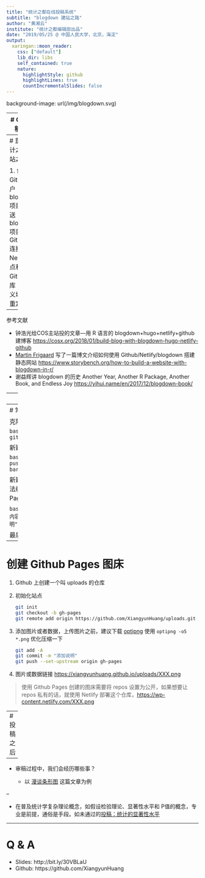 ```yaml
---
title: "统计之都在线投稿系统"
subtitle: "blogdown 建站之路"
author: "黄湘云"
institute: "统计之都编辑部出品"
date: "2019/05/25 @ 中国人民大学，北京，海淀"
output:
  xaringan::moon_reader:
    css: ["default"]
    lib_dir: libs
    self_contained: true
    nature:
      highlightStyle: github
      highlightLines: true
      countIncrementalSlides: false
---
```


background-image: url(/img/blogdown.svg)

---
# COS 投稿指南

1. 软件准备<sup>1</sup>
  
  - 可选推荐：[R](https://www.r-project.org/)
  - 可选推荐：[RStudio](https://www.rstudio.com/)
  - 可选推荐：[blogdown](https://github.com/rstudio/blogdown)
  - 可选推荐：[Typora](https://www.typora.io/)
  - 可选推荐：[Git](https://git-scm.com/)

1. 投稿要求

  - Markdown 格式、排版，具体看[统计之都投稿指南](https://cosx.org/contribute/)

1. 文章编辑

  - Typora 本地编辑文章和 Git 推送到 PR
  - Github 在线编辑文章和提交 commit



.footnote[[1] 本地预览推荐安装 RStudio IDE、R 软件 和 blogdown 包，若有安装问题，请在论坛发帖 <https://d.cosx.org/>]


---
# 重走统计之都建站之路


1. 创建 Github 账户
1. 创建 blogdown 项目
1. 推送 blogdown 项目到 Github
1. 连接 Netlify 站点和 Github 仓库
1. 自定义域名和重定向


--
参考文献

- 钟浩光给COS主站投的文章---用 R 语言的 blogdown+hugo+netlify+github 建博客 <https://cosx.org/2018/01/build-blog-with-blogdown-hugo-netlify-github>
- [Martin Frigaard](https://www.martinfrigaard.io) 写了一篇博文介绍如何使用 Github/Netlify/blogdown 搭建静态网站 <https://www.storybench.org/how-to-build-a-website-with-blogdown-in-r/>
- 谢益辉讲 blogdown 的历史 Another Year, Another R Package, Another Book, and Endless Joy <https://yihui.name/en/2017/12/blogdown-book/>


---
# Hugo + Github + Netlify

![hugo-github-netlify](https://wp-contents.netlify.com/logos/hugo-github-netlify.svg)

- 两个免费服务 [Github](https://github.com/cosname/cosx.org) + [Netlify](https://www.netlify.com/)

  - Github 托管源代码，大量的 Markdown 文本
  - Netlify 提供 CI 服务，自动部署网站

- 一个静态站点生成器 [Hugo](https://github.com/gohugoio/hugo)

  - [Blackfriday](https://github.com/russross/blackfriday) 是 Hugo 内建的 Markdown 渲染引擎

---
# 常用 Git 操作

克隆主站及子模块

```bash
git clone --recursive git@github.com:XiangyunHuang/cosx.org.git
```

新建一个分支

```bash
git checkout -b discuss-barplot
git push --set-upstream origin discuss-barplot
```

新建 markdown 文件，按照 Markdown 的语法编辑文章内容，图片存至 Github，如 Github Pages/Netlify/Github issues 等

```bash
git status # 一定要看一眼是不是要添加的内容
git add -A
git commit -m "修改内容说明"
git push
```

最后手动提交一下 PR

---
# 创建 Github Pages 图床

1. Github 上创建一个叫 uploads 的仓库

1. 初始化站点

    ```bash
    git init 
    git checkout -b gh-pages
    git remote add origin https://github.com/XiangyunHuang/uploads.git
    ``` 

1. 添加图片或者数据，上传图片之前，建议下载 [optipng](http://optipng.sourceforge.net/) 使用 `optipng -o5 *.png` 优化压缩一下

    ```bash
    git add -A
    git commit -m "添加说明"
    git push --set-upstream origin gh-pages
    ```

1. 图片或数据链接 <https://xiangyunhuang.github.io/uploads/XXX.png>

> 使用 Github Pages 创建的图床需要将 repos 设置为公开，如果想要让 repos 私有的话，就使用 Netlify 部署这个仓库，<https://wp-content.netlify.com/XXX.png>


---
# 投稿之后

--

- 审稿过程中，我们会经历哪些事？

  - 以 [漫谈条形图](https://github.com/cosname/cosx.org/pull/713) 这篇文章为例

--

- 在普及统计学复杂理论概念，如假设检验理论、显著性水平和 P值的概念，专业是前提，通俗是手段。如未通过的[投稿：统计的显著性水平](https://github.com/cosname/cosx.org/pull/761)



---
# Q & A

- Slides: http://bit.ly/30VBLaU
- Github: https://github.com/XiangyunHuang
